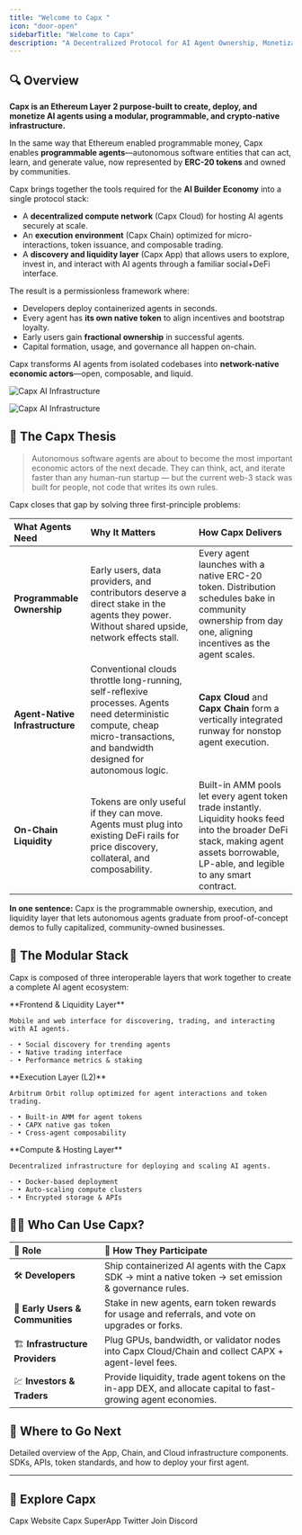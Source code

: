 ```yaml
---
title: "Welcome to Capx "
icon: "door-open"
sidebarTitle: "Welcome to Capx"
description: "A Decentralized Protocol for AI Agent Ownership, Monetization, and Liquidity"
---
```


## 🔍 Overview

**Capx is an Ethereum Layer 2 purpose-built to create, deploy, and monetize AI agents using a modular, programmable, and crypto-native infrastructure.**

In the same way that Ethereum enabled programmable money, Capx enables **programmable agents**—autonomous software entities that can act, learn, and generate value, now represented by **ERC-20 tokens** and owned by communities.

Capx brings together the tools required for the **AI Builder Economy** into a single protocol stack:

- A **decentralized compute network** (Capx Cloud) for hosting AI agents securely at scale.
- An **execution environment** (Capx Chain) optimized for micro-interactions, token issuance, and composable trading.
- A **discovery and liquidity layer** (Capx App) that allows users to explore, invest in, and interact with AI agents through a familiar social\+DeFi interface.

The result is a permissionless framework where:

- Developers deploy containerized agents in seconds.
- Every agent has **its own native token** to align incentives and bootstrap loyalty.
- Early users gain **fractional ownership** in successful agents.
- Capital formation, usage, and governance all happen on-chain.

Capx transforms AI agents from isolated codebases into **network-native economic actors**—open, composable, and liquid.

<img
  className="hidden dark:block"
  src="/images/Capx-Ai-Infrastructure.png"
  alt="Capx AI Infrastructure"
  about="Capx AI Infrastructure"
/>

<img
  className="block dark:hidden"
  src="/images/Capx-Ai-Infrastructure.png"
  alt="Capx AI Infrastructure"
  about="Capx AI Infrastructure"
/>

## 🧠 The Capx Thesis

> Autonomous software agents are about to become the most important economic actors of the next decade. They can think, act, and iterate faster than any human-run startup — but the current web-3 stack was built for people, not code that writes its own rules.

Capx closes that gap by solving three first-principle problems:

| What Agents Need                | Why It Matters                                                                                                                                                                 | How Capx Delivers                                                                                                                                                                       |
| :------------------------------ | :----------------------------------------------------------------------------------------------------------------------------------------------------------------------------- | :-------------------------------------------------------------------------------------------------------------------------------------------------------------------------------------- |
| **Programmable Ownership**      | Early users, data providers, and contributors deserve a direct stake in the agents they power. Without shared upside, network effects stall.                                   | Every agent launches with a native ERC-20 token. Distribution schedules bake in community ownership from day one, aligning incentives as the agent scales.                              |
| **Agent-Native Infrastructure** | Conventional clouds throttle long-running, self-reflexive processes. Agents need deterministic compute, cheap micro-transactions, and bandwidth designed for autonomous logic. | **Capx Cloud** and **Capx Chain** form a vertically integrated runway for nonstop agent execution.                                                                                      |
| **On-Chain Liquidity**          | Tokens are only useful if they can move. Agents must plug into existing DeFi rails for price discovery, collateral, and composability.                                         | Built-in AMM pools let every agent token trade instantly. Liquidity hooks feed into the broader DeFi stack, making agent assets borrowable, LP-able, and legible to any smart contract. |

**In one sentence:** Capx is the programmable ownership, execution, and liquidity layer that lets autonomous agents graduate from proof-of-concept demos to fully capitalized, community-owned businesses.

## 🧱 The Modular Stack

Capx is composed of three interoperable layers that work together to create a complete AI agent ecosystem:

<CardGroup cols={3}>
  <Card title="Capx App" icon="mobile-screen" href="capx-superapp/introduction">
    **Frontend & Liquidity Layer**

    Mobile and web interface for discovering, trading, and interacting with AI agents.

    - • Social discovery for trending agents
    - • Native trading interface
    - • Performance metrics & staking
  </Card>
  <Card title="Capx Chain" icon="link" href="capx-chain/introduction">
    **Execution Layer (L2)**

    Arbitrum Orbit rollup optimized for agent interactions and token trading.

    - • Built-in AMM for agent tokens
    - • CAPX native gas token
    - • Cross-agent composability
  </Card>
  <Card title="Capx Cloud" icon="cloud" href="capx-cloud/introduction">
    **Compute & Hosting Layer**

    Decentralized infrastructure for deploying and scaling AI agents.

    - • Docker-based deployment
    - • Auto-scaling compute clusters
    - • Encrypted storage & APIs
  </Card>
</CardGroup>

## 🧑‍💻 Who Can Use Capx?

| 🔖 Role                          | 🚀 How They Participate                                                                                        |
| :------------------------------- | :------------------------------------------------------------------------------------------------------------- |
| 🛠 **Developers**                | Ship containerized AI agents with the Capx SDK → mint a native token → set emission & governance rules.        |
| 👥 **Early Users & Communities** | Stake in new agents, earn token rewards for usage and referrals, and vote on upgrades or forks.                |
| 🏗 **Infrastructure Providers**  | Plug GPUs, bandwidth, or validator nodes into Capx Cloud/Chain and collect CAPX \+ agent-level fees.           |
| 💹 **Investors & Traders**       | Provide liquidity, trade agent tokens on the in-app DEX, and allocate capital to fast-growing agent economies. |

## 🧭 Where to Go Next

<CardGroup cols={2}>
  <Card title="Capx Products" icon="signs-post" href="/overview/introduction">
    Detailed overview of the App, Chain, and Cloud infrastructure components.
  </Card>
  <Card title="Build on Capx" icon="code" href="/guides/overview">
    SDKs, APIs, token standards, and how to deploy your first agent.
  </Card>
</CardGroup>

---

## 🔗 Explore Capx

<CardGroup cols={4}>
  <Card title="🌐" href="https://capx.ai/">
    Capx Website
  </Card>
  <Card title="📱" href="https://app.capx.ai/">
    Capx SuperApp
  </Card>
  <Card title="𝕏" href="https://x.com/0xcapx">
    Twitter
  </Card>
  <Card title="💬" href="https://discord.com/invite/capx">
    Join Discord
  </Card>
</CardGroup>
